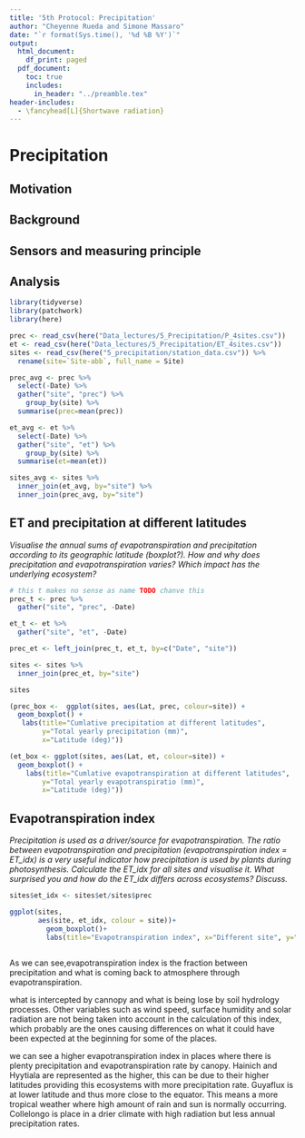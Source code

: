 ```yaml
---
title: '5th Protocol: Precipitation'
author: "Cheyenne Rueda and Simone Massaro"
date: "`r format(Sys.time(), '%d %B %Y')`"
output:
  html_document:
    df_print: paged
  pdf_document:
    toc: true
    includes:
      in_header: "../preamble.tex"
header-includes:
  - \fancyhead[L]{Shortwave radiation}
---
```

# Precipitation

## Motivation

## Background

## Sensors and measuring principle

## Analysis
```r
library(tidyverse)
library(patchwork)
library(here)
```
```r
prec <- read_csv(here("Data_lectures/5_Precipitation/P_4sites.csv"))
et <- read_csv(here("Data_lectures/5_Precipitation/ET_4sites.csv"))
sites <- read_csv(here("5_precipitation/station_data.csv")) %>%
  rename(site=`Site-abb`, full_name = Site)
```
```r
prec_avg <- prec %>%
  select(-Date) %>%
  gather("site", "prec") %>%
    group_by(site) %>%
  summarise(prec=mean(prec))

et_avg <- et %>%
  select(-Date) %>%
  gather("site", "et") %>%
    group_by(site) %>%
  summarise(et=mean(et))

sites_avg <- sites %>%
  inner_join(et_avg, by="site") %>%
  inner_join(prec_avg, by="site")
```

## ET and precipitation at different latitudes

*Visualise the annual sums of evapotranspiration and precipitation according to its geographic
latitude (boxplot?). How and why does precipitation and evapotranspiration varies? Which impact
has the underlying ecosystem?*

```r
# this t makes no sense as name TODO chanve this
prec_t <- prec %>%
  gather("site", "prec", -Date)

et_t <- et %>%
  gather("site", "et", -Date) 

prec_et <- left_join(prec_t, et_t, by=c("Date", "site"))

sites <- sites %>%
  inner_join(prec_et, by="site") 
```

```r
sites
```


```r
(prec_box <-  ggplot(sites, aes(Lat, prec, colour=site)) +
  geom_boxplot() +
   labs(title="Cumlative precipitation at different latitudes",
        y="Total yearly precipitation (mm)",
        x="Latitude (deg)"))
```
```r
(et_box <- ggplot(sites, aes(Lat, et, colour=site)) +
  geom_boxplot() +
    labs(title="Cumlative evapotranspiration at different latitudes",
        y="Total yearly evapotranspiratio (mm)",
        x="Latitude (deg)"))
```
## Evapotranspiration index

*Precipitation is used as a driver/source for evapotranspiration. The ratio between
evapotranspiration and precipitation (evapotranspiration index = ET_idx) is a very useful indicator
how precipitation is used by plants during photosynthesis. Calculate the ET_idx for all sites and
visualise it. What surprised you and how do the ET_idx differs across ecosystems? Discuss.*


```r
sites$et_idx <- sites$et/sites$prec

ggplot(sites,
       aes(site, et_idx, colour = site))+
         geom_boxplot()+
         labs(title="Evapotranspiration index", x="Different site", y="Evapotranspiration index")
        
```

As we can see,evapotranspiration index is the fraction between precipitation and what is coming back to atmosphere through evapotranspiration. 

what is intercepted by cannopy and what is being lose by soil hydrology processes. Other variables such as wind speed, surface humidity and solar radiation are not being taken into account in the calculation of this index, which probably are the ones causing differences on what it could have been expected at the beginning for some of the places. 

we can see a higher evapotranspiration index in places where there is plenty precipitation and evapotranspiration rate by canopy. Hainich and Hyytiala are represented as the higher, this can be due to their higher latitudes providing this ecosystems with more precipitation rate. Guyaflux is at lower latitude and thus more close to the equator. This means a more tropical weather where high amount of rain and sun is normally occurring. Collelongo is place in a drier climate with high radiation but less annual precipitation rates. 





